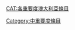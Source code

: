 {{Articles by Importance|topic=澳大利亚|project=澳大利亚|format=toc}}
{{emptycat}}

[[CAT:各重要度澳大利亞條目‎‎|CAT:各重要度澳大利亞條目‎‎]]
[[Category:中重要度條目|Category:中重要度條目]]